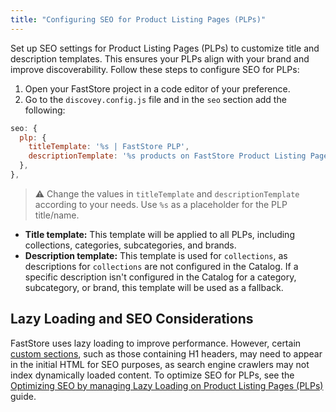 ```yaml
---
title: "Configuring SEO for Product Listing Pages (PLPs)"
---
```


Set up SEO settings for Product Listing Pages (PLPs) to customize title and description templates. This ensures your PLPs align with your brand and improve discoverability. Follow these steps to configure SEO for PLPs:

1. Open your FastStore project in a code editor of your preference.
2. Go to the `discovey.config.js` file and in the `seo` section add the following:

  ```discovery.config.js
  seo: {
    plp: {
      titleTemplate: '%s | FastStore PLP',
      descriptionTemplate: '%s products on FastStore Product Listing Page',
    },
  },

  ```

  > ⚠ Change the values in `titleTemplate` and `descriptionTemplate` according to your needs. Use `%s` as a placeholder for the PLP title/name.

  - **Title template:** This template will be applied to all PLPs, including collections, categories, subcategories, and brands.
  - **Description template:** This template is used for `collections`, as descriptions for `collections` are not configured in the Catalog. If a specific description isn't configured in the Catalog for a category, subcategory, or brand, this template will be used as a fallback.

## Lazy Loading and SEO Considerations

FastStore uses lazy loading to improve performance. However, certain [custom sections](https://developers.vtex.com/docs/guides/faststore/building-sections-creating-a-new-section), such as those containing H1 headers, may need to appear in the initial HTML for SEO purposes, as search engine crawlers may not index dynamically loaded content. To optimize SEO for PLPs, see the [Optimizing SEO by managing Lazy Loading on Product Listing Pages (PLPs)](https://developers.vtex.com/docs/guides/faststore/optimizing-seo-by-managing-lazy-loading-sections-on-plp) guide.